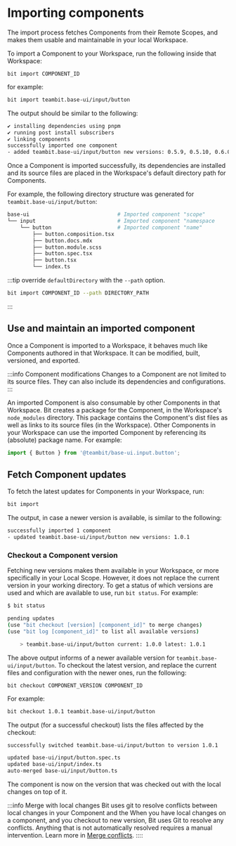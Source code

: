 
# Importing components
The import process fetches Components from their Remote Scopes, and makes them usable and maintainable in your local Workspace.

To import a Component to your Workspace, run the following inside that Workspace:
```
bit import COMPONENT_ID
```
for example:

```bash
bit import teambit.base-ui/input/button
```
The output should be similar to the following:

```bash
✔ installing dependencies using pnpm
✔ running post install subscribers
✔ linking components
successfully imported one component
- added teambit.base-ui/input/button new versions: 0.5.9, 0.5.10, 0.6.0, 0.6.2, 0.6.3, 0.6.4, 0.6.5, 0.6.6, 0.6.7, 0.6.8, 0.6.9, 0.6.10, 0.6.11, 0.6.12, 0.7.0, 0.7.1, 0.7.2, 1.0.0, 1.0.1, 1.0.2, 1.0.3, currently used version 1.0.3 
```

Once a Component is imported successfully, its dependencies are installed and its source files are placed in the Workspace's default directory path for Components.

For example, the following directory structure was generated for `teambit.base-ui/input/button`:

```bash
base-ui                            # Imported component "scope"
└── input                          # Imported component "namespace
    └── button                     # Imported component "name"
        ├── button.composition.tsx
        ├── button.docs.mdx
        ├── button.module.scss
        ├── button.spec.tsx
        ├── button.tsx
        └── index.ts
```

:::tip override `defaultDirectory` with the `--path` option.

```bash
bit import COMPONENT_ID --path DIRECTORY_PATH
```

:::

## Use and maintain an imported component

Once a Component is imported to a Workspace, it behaves much like Components authored in that Workspace.
It can be modified, built, versioned, and exported. 

:::info Component modifications
Changes to a Component are not limited to its source files. They can also include its dependencies and configurations. 
:::

An imported Component is also consumable by other Components in that Workspace.
Bit creates a package for the Component, in the Workspace's `node_modules` directory. This package contains the Component's dist files as well as links to its source files (in the Workspace).
Other Components in your Workspace can use the imported Component by referencing its (absolute) package name. For example:

```javascript
import { Button } from '@teambit/base-ui.input.button';
```

## Fetch Component updates

To fetch the latest updates for Components in your Workspace, run:

```bash
bit import
```

The output, in case a newer version is available, is similar to the following:

```bash
successfully imported 1 component
- updated teambit.base-ui/input/button new versions: 1.0.1
```
### Checkout a Component version

Fetching new versions makes them available in your Workspace, or more specifically in your Local Scope. However, it does not replace the current version in your working directory.
To get a status of which versions are used and which are available to use, run `bit status`. For example:

```bash
$ bit status

pending updates
(use "bit checkout [version] [component_id]" to merge changes)
(use "bit log [component_id]" to list all available versions)

    > teambit.base-ui/input/button current: 1.0.0 latest: 1.0.1
```

The above output informs of a newer available version for `teambit.base-ui/input/button`.
To checkout the latest version, and replace the current files and configuration with the newer ones, run the following:

```
bit checkout COMPONENT_VERSION COMPONENT_ID
```

For example:

```bash
bit checkout 1.0.1 teambit.base-ui/input/button
```

The output (for a successful checkout) lists the files affected by the checkout:

```bash
successfully switched teambit.base-ui/input/button to version 1.0.1

updated base-ui/input/button.spec.ts
updated base-ui/input/index.ts
auto-merged base-ui/input/button.ts
```

The component is now on the version that was checked out with the local changes on top of it.

:::info Merge with local changes
Bit uses git to resolve conflicts between local changes in your Component and the 
When you have local changes on a component, and you checkout to new version, Bit uses Git to resolve any conflicts. Anything that is not automatically resolved requires a manual intervention. Learn more in [Merge conflicts](/docs/components/merge-conflicts).
::::
